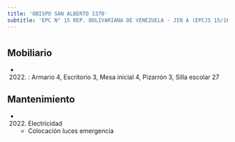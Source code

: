 ```yaml
---
title: 'OBISPO SAN ALBERTO 3370'
subtitle: 'EPC N° 15 REP. BOLIVARIANA DE VENEZUELA - JIN A (EPCJS 15/16°) [S]'
---
```


#


## Mobiliario

*  (2022) : Armario 4, Escritorio 3, Mesa inicial 4, Pizarrón 3, Silla escolar 27 





## Mantenimiento

*  (2022) Electricidad 
    + Colocación luces emergencia



